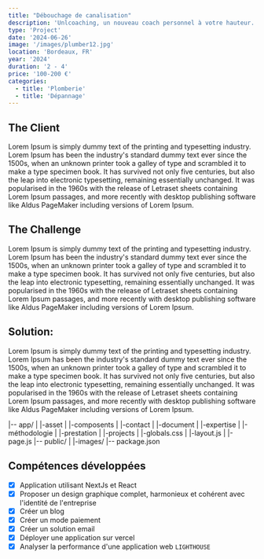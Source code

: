 ```yaml
---
title: "Débouchage de canalisation"
description: 'Unlcoaching, un nouveau coach personnel à votre hauteur. Site vitrine réalisait avec NextJs et React'
type: 'Project'
date: '2024-06-26'
image: '/images/plumber12.jpg'
location: 'Bordeaux, FR'
year: '2024'
duration: '2 - 4'
price: '100-200 €'
categories:
  - title: 'Plomberie'
  - title: 'Dépannage'
---
```


## The Client

Lorem Ipsum is simply dummy text of the printing and typesetting industry. Lorem Ipsum has been the industry's
standard dummy text ever since the 1500s, when an unknown printer took a galley of type and scrambled it to make
a type specimen book. It has survived not only five centuries, but also the leap into electronic typesetting,
remaining essentially unchanged. It was popularised in the 1960s with the release of Letraset sheets containing
Lorem Ipsum passages, and more recently with desktop publishing software like Aldus PageMaker including versions
of Lorem Ipsum.

## The Challenge

Lorem Ipsum is simply dummy text of the printing and typesetting industry. Lorem Ipsum has been the industry's
standard dummy text ever since the 1500s, when an unknown printer took a galley of type and scrambled it to make
a type specimen book. It has survived not only five centuries, but also the leap into electronic typesetting,
remaining essentially unchanged. It was popularised in the 1960s with the release of Letraset sheets containing
Lorem Ipsum passages, and more recently with desktop publishing software like Aldus PageMaker including versions
of Lorem Ipsum.

## Solution:

Lorem Ipsum is simply dummy text of the printing and typesetting industry. Lorem Ipsum has been the industry's
standard dummy text ever since the 1500s, when an unknown printer took a galley of type and scrambled it to make
a type specimen book. It has survived not only five centuries, but also the leap into electronic typesetting,
remaining essentially unchanged. It was popularised in the 1960s with the release of Letraset sheets containing
Lorem Ipsum passages, and more recently with desktop publishing software like Aldus PageMaker including versions
of Lorem Ipsum.

|-- app/
| |-asset
| |-composents
| |-contact
| |-document
| |-expertise
| |-méthodologie
| |-prestation
| |-projects
| |-globals.css
| |-layout.js
| |-page.js
|-- public/
| |-images/
|-- package.json

## Compétences développées

- [x] Application utilisant NextJs et React
- [x] Proposer un design graphique complet, harmonieux et cohérent avec l'identité de l'entreprise
- [x] Créer un blog
- [x] Créer un mode paiement
- [x] Créer un solution email
- [x] Déployer une application sur vercel
- [x] Analyser la performance d'une application web `LIGHTHOUSE`
